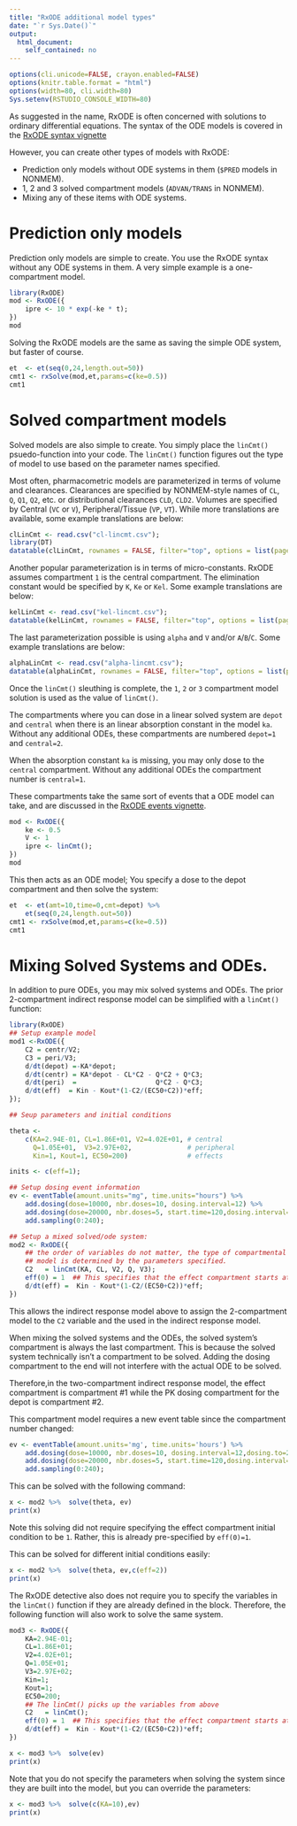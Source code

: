 ```yaml
---
title: "RxODE additional model types"
date: "`r Sys.Date()`"
output:
  html_document:
    self_contained: no
---
```

```r
options(cli.unicode=FALSE, crayon.enabled=FALSE)
options(knitr.table.format = "html")
options(width=80, cli.width=80)
Sys.setenv(RSTUDIO_CONSOLE_WIDTH=80)
```

As suggested in the name, RxODE is often concerned with solutions to
ordinary differential equations.  The syntax of the ODE models is
covered in the [RxODE syntax vignette](RxODE-syntax.html)

However, you can create other types of models with RxODE:

- Prediction only models without ODE systems in them (`$PRED` models
  in NONMEM).
- 1, 2 and 3 solved compartment models (`ADVAN/TRANS` in NONMEM).
- Mixing any of these items with ODE systems.

# Prediction only models

Prediction only models are simple to create.  You use the RxODE syntax
without any ODE systems in them.  A very simple example is a one-compartment model.

```r
library(RxODE)
mod <- RxODE({
    ipre <- 10 * exp(-ke * t);
})
mod
```

Solving the RxODE models are the same as saving the simple ODE system, but faster of course.

```r
et  <- et(seq(0,24,length.out=50))
cmt1 <- rxSolve(mod,et,params=c(ke=0.5))
cmt1
```

# Solved compartment models

Solved models are also simple to create. You simply place the
`linCmt()` psuedo-function into your code.  The `linCmt()` function
figures out the type of model to use based on the parameter names
specified.

Most often, pharmacometric models are parameterized in terms of volume
and clearances. Clearances are specified by NONMEM-style names of
`CL`, `Q`, `Q1`, `Q2`, etc. or distributional clearances `CLD`,
`CLD2`. Volumes are specified by Central (`VC` or `V`),
Peripheral/Tissue (`VP`, `VT`).  While more translations are
available, some example translations are below:

```r
clLinCmt <- read.csv("cl-lincmt.csv");
library(DT)
datatable(clLinCmt, rownames = FALSE, filter="top", options = list(pageLength = 5, scrollX=T) )
```


Another popular parameterization is in terms of micro-constants. RxODE
assumes compartment `1` is the central compartment.  The elimination
constant would be specified by `K`, `Ke` or `Kel`. Some example translations are below:

```r
kelLinCmt <- read.csv("kel-lincmt.csv");
datatable(kelLinCmt, rownames = FALSE, filter="top", options = list(pageLength = 5, scrollX=T) )
```

The last parameterization possible is using `alpha` and `V` and/or
`A`/`B`/`C`. Some example translations are below:

```r
alphaLinCmt <- read.csv("alpha-lincmt.csv");
datatable(alphaLinCmt, rownames = FALSE, filter="top", options = list(pageLength = 5, scrollX=T) )
```


Once the `linCmt()` sleuthing is complete, the `1`, `2` or `3`
compartment model solution is used as the value of `linCmt()`.

The compartments where you can dose in a linear solved system are
`depot` and `central` when there is an linear absorption constant in
the model `ka`.  Without any additional ODEs, these compartments are
numbered `depot=1` and `central=2`.

When the absorption constant `ka` is missing, you may only dose to the
`central` compartment.  Without any additional ODEs the compartment
number is `central=1`.

These compartments take the same sort of events that a ODE model can
take, and are discussed in the [RxODE events
vignette](RxODE-events.html). 

```r
mod <- RxODE({
    ke <- 0.5
    V <- 1
    ipre <- linCmt();
})
mod
```

This then acts as an ODE model; You specify a dose to the depot
compartment and then solve the system:

```r
et  <- et(amt=10,time=0,cmt=depot) %>%
    et(seq(0,24,length.out=50))
cmt1 <- rxSolve(mod,et,params=c(ke=0.5))
cmt1
```



# Mixing Solved Systems and ODEs.

In addition to pure ODEs, you may mix solved systems and ODEs.  The
prior 2-compartment indirect response model can be simplified with a
`linCmt()` function:

```r
library(RxODE)
## Setup example model
mod1 <-RxODE({
    C2 = centr/V2;
    C3 = peri/V3;
    d/dt(depot) =-KA*depot;
    d/dt(centr) = KA*depot - CL*C2 - Q*C2 + Q*C3;
    d/dt(peri)  =                    Q*C2 - Q*C3;
    d/dt(eff)  = Kin - Kout*(1-C2/(EC50+C2))*eff;
});

## Seup parameters and initial conditions

theta <-
    c(KA=2.94E-01, CL=1.86E+01, V2=4.02E+01, # central
      Q=1.05E+01,  V3=2.97E+02,              # peripheral
      Kin=1, Kout=1, EC50=200)               # effects

inits <- c(eff=1);

## Setup dosing event information
ev <- eventTable(amount.units="mg", time.units="hours") %>%
    add.dosing(dose=10000, nbr.doses=10, dosing.interval=12) %>%
    add.dosing(dose=20000, nbr.doses=5, start.time=120,dosing.interval=24) %>%
    add.sampling(0:240);

## Setup a mixed solved/ode system:
mod2 <- RxODE({
    ## the order of variables do not matter, the type of compartmental
    ## model is determined by the parameters specified.
    C2   = linCmt(KA, CL, V2, Q, V3);
    eff(0) = 1  ## This specifies that the effect compartment starts at 1.
    d/dt(eff) =  Kin - Kout*(1-C2/(EC50+C2))*eff;
})
```


This allows the indirect response model above to assign the
2-compartment model to the `C2` variable and the used in the indirect
response model.

When mixing the solved systems and the ODEs, the solved system's
compartment is always the last compartment.  This is because the
solved system technically isn't a compartment to be solved.  Adding
the dosing compartment to the end will not interfere with the actual
ODE to be solved.

Therefore,in the two-compartment indirect response model, the effect
compartment is compartment #1 while the PK dosing compartment for the
depot is compartment #2.

This compartment model requires a new event table since the
compartment number changed:

```r
ev <- eventTable(amount.units='mg', time.units='hours') %>%
    add.dosing(dose=10000, nbr.doses=10, dosing.interval=12,dosing.to=2) %>%
    add.dosing(dose=20000, nbr.doses=5, start.time=120,dosing.interval=24,dosing.to=2) %>%
    add.sampling(0:240);
```

This can be solved with the following command:

```r
x <- mod2 %>%  solve(theta, ev)
print(x)
```

Note this solving did not require specifying the effect compartment
initial condition to be `1`.  Rather, this is already pre-specified by `eff(0)=1`.

This can be solved for different initial conditions easily:

```r
x <- mod2 %>%  solve(theta, ev,c(eff=2))
print(x)
```

The RxODE detective also does not require you to specify the variables
in the `linCmt()` function if they are already defined in the block.
Therefore, the following function will also work to solve the same
system.


```r
mod3 <- RxODE({
    KA=2.94E-01;
    CL=1.86E+01;
    V2=4.02E+01;
    Q=1.05E+01;
    V3=2.97E+02;
    Kin=1;
    Kout=1;
    EC50=200;
    ## The linCmt() picks up the variables from above
    C2   = linCmt();
    eff(0) = 1  ## This specifies that the effect compartment starts at 1.
    d/dt(eff) =  Kin - Kout*(1-C2/(EC50+C2))*eff;
})

x <- mod3 %>%  solve(ev)
print(x)
```

Note that you do not specify the parameters when solving the system
since they are built into the model, but you can override the parameters:

```r
x <- mod3 %>%  solve(c(KA=10),ev)
print(x)
```
